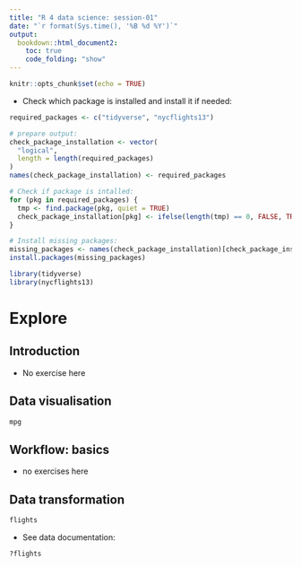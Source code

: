 ```yaml
---
title: "R 4 data science: session-01"
date: "`r format(Sys.time(), '%B %d %Y')`"
output: 
  bookdown::html_document2:
    toc: true
    code_folding: "show" 
---
```


```r
knitr::opts_chunk$set(echo = TRUE)
```

- Check which package is installed and install it if needed:

```r
required_packages <- c("tidyverse", "nycflights13")

# prepare output:
check_package_installation <- vector(
  "logical",
  length = length(required_packages)
)
names(check_package_installation) <- required_packages

# Check if package is intalled:
for (pkg in required_packages) {
  tmp <- find.package(pkg, quiet = TRUE)
  check_package_installation[pkg] <- ifelse(length(tmp) == 0, FALSE, TRUE)
}

# Install missing packages:
missing_packages <- names(check_package_installation)[check_package_installation == FALSE]
install.packages(missing_packages)
```

```r
library(tidyverse)
library(nycflights13)
```


# Explore

## Introduction

- No exercise here

## Data visualisation

```r
mpg
```

## Workflow: basics 

- no exercises here

## Data transformation 



```r
flights
```

- See data documentation:

```r
?flights
```

